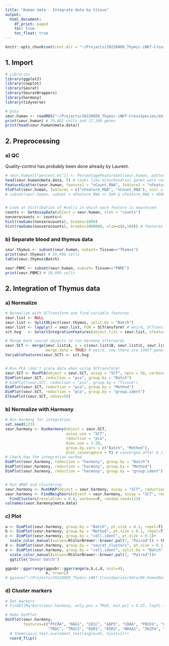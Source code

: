 ```yaml
---
title: "Human data - Integrate data by tissue"
output:
  html_document:
    df_print: paged
    toc: true
    toc_float: true
---
```


```r
knitr::opts_chunk$set(root.dir = "~/Projects/20220809_Thymic-iNKT-CrossSpecies/scripts/human-thymus/")
```


## 1. Import

```r
# Libraries
library(ggplot2)
library(cowplot)
library(Seurat)
library(SeuratWrappers)
library(harmony)
library(tidyverse)
```

```r
# Data
seur.human <- readRDS("~/Projects/20220809_Thymic-iNKT-CrossSpecies/data/06_HumanData/seurat_raw_hu.rds")
print(seur.human) # 79,801 cells and 17,389 genes
print(head(seur.human@meta.data))
```




## 2. Preprocessing

### a) QC

Quality-control has probably been done already by Laurent.

```r
# seur.human[["percent.mt"]] <- PercentageFeatureSet(seur.human, pattern = "^MT\\.")
head(seur.human@meta.data, 5) # looks like mitochondrial genes were removed
FeatureScatter(seur.human, feature1 = "nCount_RNA", feature2 = "nFeature_RNA", group.by="Method")
VlnPlot(seur.human, features = c("nFeature_RNA", "nCount_RNA"), ncol = 2, pt.size=.01, group.by="Batch")
# subset(seur.human, subset = nFeature_RNA >= 500 & nFeature_RNA < 4000 & nCount_RNA >=500)


# Look at distribution of #cells in which each feature is expressed
counts <- GetAssayData(object = seur.human, slot = "counts")
nonzerocounts <- counts>0
hist(rowSums(nonzerocounts), breaks=1000)
hist(rowSums(nonzerocounts), breaks=1000000, xlim=c(0,100)) # features are expressed in at least 10 cells
```



### b) Separate blood and thymus data

```r
seur.thymus <- subset(seur.human, subset= Tissue=="Thymus")
print(seur.thymus) # 39,906 cells
table(seur.thymus$Batch)

seur.PBMC <- subset(seur.human, subset= Tissue=="PBMC")
print(seur.PBMC) # 39,895 cells
```



## 2. Integration of Thymus data

### a) Normalize

```r
# Normalize with SCTransform and find variable features
seur.list <- NULL
seur.list <- SplitObject(seur.thymus, split.by = "Batch")
seur.list <- lapply(X = seur.list, FUN = SCTransform) # weird, SCTransform adds features?!
sct.hvg   <- SelectIntegrationFeatures(object.list = seur.list, nfeatures = 2000)

# Merge back seurat objects to run Harmony afterwards
seur.SCT <- merge(seur.list$A, y = c(seur.list$B, seur.list$C, seur.list$D),
                  merge.data = TRUE) # weird, now there are 33957 genes
VariableFeatures(seur.SCT) <- sct.hvg


# Run PCA (don't scale data when using SCTransform)
seur.SCT <- RunPCA(object = seur.SCT, assay = "SCT", npcs = 50, verbose=F)
DimPlot(seur.SCT, reduction = "pca", group.by = "Batch")
# DimPlot(seur.SCT, reduction = "pca", group.by = "Tissue")
DimPlot(seur.SCT, reduction = "pca", group.by = "Method")
DimPlot(seur.SCT, reduction = "pca", group.by = "group.ident")
ElbowPlot(seur.SCT, ndims=50)
```


### b) Normalize with Harmony

```r
# Run Harmony for integration
set.seed(123)
seur.harmony <- RunHarmony(object = seur.SCT,
                           assay.use = "SCT",
                           reduction = "pca",
                           dims.use = 1:20,
                           group.by.vars = c("Batch", "Method"),
                           plot_convergence = T) # converged after 8 iterations
# Check how the integration worked
DimPlot(seur.harmony, reduction = "harmony", group.by = "Batch")
DimPlot(seur.harmony, reduction = "harmony", group.by = "Method")
DimPlot(seur.harmony, reduction = "harmony", group.by = "group.ident")


# Run UMAP and clustering
seur.harmony <- RunUMAP(object = seur.harmony, assay = "SCT", reduction = "harmony", dims = 1:20, verbose=F, seed.use = 42)
seur.harmony <- FindNeighbors(object = seur.harmony, assay = "SCT", reduction = "harmony", dims = 1:20, verbose=F) %>%
  FindClusters(resolution = 0.8, verbose=F, random.seed=123)
colnames(seur.harmony@meta.data)
```


### c) Plot

```r
a <- DimPlot(seur.harmony, group.by = "Batch", pt.size = 0.1, repel=T) + theme(legend.position = "bottom")
b <- DimPlot(seur.harmony, group.by = "Method", pt.size = 0.1, repel=T) + theme(legend.position = "bottom")
c <- DimPlot(seur.harmony, group.by = "cell.ident", pt.size = 0.1)+
  scale_color_manual(values=RColorBrewer::brewer.pal(7, "Paired")) + theme(legend.position = "bottom")
d <- DimPlot(seur.harmony, group.by = "seurat_clusters", pt.size = 0.1, label=T, repel=T) + theme(legend.position = "none")
e <- DimPlot(seur.harmony, group.by = "cell.ident", split.by = "Batch", pt.size = 0.1, repel=T)+
  scale_color_manual(values=RColorBrewer::brewer.pal(7, "Paired"))+
  ggtitle("Donor batch")

ggpubr::ggarrange(ggpubr::ggarrange(a,b,c,d, ncol=4),
                  e, nrow=2)
# ggsave("~/Projects/20220809_Thymic-iNKT-CrossSpecies/data/06_HumanData/thymus_umap.jpeg", width=14, height=9)
```


### d) Cluster markers

```r
# Get markers
# FindAllMarkers(seur.harmony, only.pos = TRUE, min.pct = 0.25, logfc.threshold = 0.25, assay="SCT")

# Make DotPlot
DotPlot(seur.harmony,
        features=c("PTCRA", "RAG1", "CD1C", "AQP3", "CD8A", "PDCD1", "GNG4",
                   "TRDC", "TRGC2", "EGR1", "EGR3", "NR4A1", "IKZF4", "FOXP3"))+
  # theme(axis.text.x=element_text(angle=45, hjust=1))+
  coord_flip()
```


